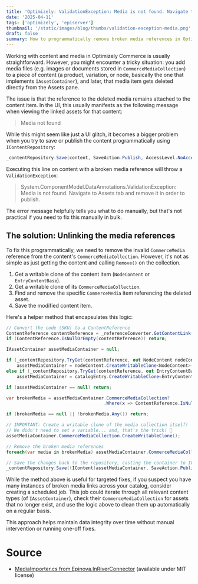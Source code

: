 ```yaml
---
title: 'Optimizely: ValidationException: Media is not found. Navigate to Assets tab and remove it in order to publish; a.k.a. How to remove deleted media references?'
date: '2025-04-11'
tags: ['optimizely', 'episerver']
thumbnail: '/static/images/blog/thumbs/validation-exception-media.png'
draft: false
summary: How to programmatically remove broken media references in Optimizely Commerce when encountering the Media is not found validation error during publishing
---
```


Working with content and media in Optimizely Commerce is usually straightforward. However, you might encounter a tricky situation: you add media files (e.g. images or documents stored in `CommerceMediaCollection`) to a piece of content (a product, variation, or node, basically the one that implements `IAssetContainer`), and later, that media item gets deleted directly from the Assets pane.

The issue is that the reference to the deleted media remains attached to the content item. In the UI, this usually manifests as the following message when viewing the linked assets for that content:

> Media not found

While this might seem like just a UI glitch, it becomes a bigger problem when you try to save or publish the content programmatically using `IContentRepository`:

```csharp
_contentRepository.Save(content, SaveAction.Publish, AccessLevel.NoAccess);
```

Executing this line on content with a broken media reference will throw a `ValidationException`:

> System.ComponentModel.DataAnnotations.ValidationException: Media is not found. Navigate to Assets tab and remove it in order to publish.

The error message helpfully tells you what to do manually, but that's not practical if you need to fix this manually in bulk.

## The solution: Unlinking the media references

To fix this programmatically, we need to remove the invalid `CommerceMedia` reference from the content's `CommerceMediaCollection`. However, it's not as simple as just getting the content and calling `Remove()` on the collection.

1.  Get a writable clone of the content item (`NodeContent` or `EntryContentBase`).
2.  Get a writable clone of its `CommerceMediaCollection`.
3.  Find and remove the specific `CommerceMedia` item referencing the deleted asset.
4.  Save the modified content item.

Here's a helper method that encapsulates this logic:

```csharp
// Convert the code (SKU) to a ContentReference
ContentReference contentReference = _referenceConverter.GetContentLink(code);
if (ContentReference.IsNullOrEmpty(contentReference)) return;

IAssetContainer assetMediaContainer = null;

if (_contentRepository.TryGet(contentReference, out NodeContent nodeContent))
    assetMediaContainer = nodeContent.CreateWritableClone<NodeContent>();
else if (_contentRepository.TryGet(contentReference, out EntryContentBase catalogEntry))
    assetMediaContainer = catalogEntry.CreateWritableClone<EntryContentBase>();

if (assetMediaContainer == null) return;

var brokenMedia = assetMediaContainer.CommerceMediaCollection?
                                     .Where(x => ContentReference.IsNullOrEmpty(x.AssetLink)).ToList();

if (brokenMedia == null || !brokenMedia.Any()) return;

// IMPORTANT: Create a writable clone of the media collection itself!
// We didn't need to set a variable... and, that's the trick! 🧐
assetMediaContainer.CommerceMediaCollection.CreateWritableClone();

// Remove the broken media references
foreach(var media in brokenMedia) assetMediaContainer.CommerceMediaCollection.Remove(media);

// Save the changes back to the repository, casting the container to IContent
_contentRepository.Save((IContent)assetMediaContainer, SaveAction.Publish, AccessLevel.NoAccess);
```

While the method above is useful for targeted fixes, if you suspect you have many instances of broken media links across your catalog, consider creating a scheduled job. This job could iterate through all relevant content types (of `IAssetContainer`), check their `CommerceMediaCollection` for assets that no longer exist, and use the logic above to clean them up automatically on a regular basis.

This approach helps maintain data integrity over time without manual intervention or running one-off fixes.

# Source

* [MediaImporter.cs from Epinova.InRiverConnector](https://github.com/Epinova/Epinova.InRiverConnector/blob/7aada23b55fa19b2f1579f3db7f1168e6a21411e/src/EpiserverImporter/MediaImporter.cs) (available under MIT license)